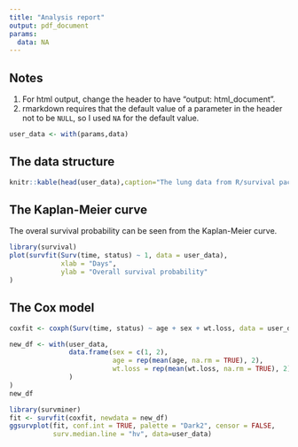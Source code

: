 ```yaml
---
title: "Analysis report"
output: pdf_document
params:
  data: NA
---
```


## Notes

1. For html output, change the header to have "output: html_document".
2. rmarkdown requires that the default value of a parameter in the header not to be `NULL`, so I used `NA` for the default value.


```r
user_data <- with(params,data)
```

## The data structure

```r
knitr::kable(head(user_data),caption="The lung data from R/survival package")
```

## The Kaplan-Meier curve

The overal survival probability can be seen from the Kaplan-Meier curve.

```r
library(survival)
plot(survfit(Surv(time, status) ~ 1, data = user_data),
             xlab = "Days",
             ylab = "Overall survival probability"
)
```

## The Cox model

```r
coxfit <- coxph(Surv(time, status) ~ age + sex + wt.loss, data = user_data)

new_df <- with(user_data,
               data.frame(sex = c(1, 2),
                          age = rep(mean(age, na.rm = TRUE), 2),
                          wt.loss = rep(mean(wt.loss, na.rm = TRUE), 2)
               )
)
new_df

library(survminer)
fit <- survfit(coxfit, newdata = new_df)
ggsurvplot(fit, conf.int = TRUE, palette = "Dark2", censor = FALSE,
           surv.median.line = "hv", data=user_data)

```

